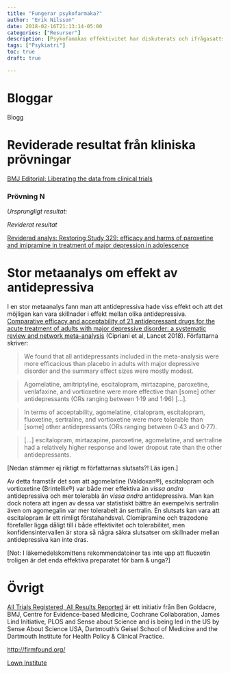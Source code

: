 ```yaml
---
title: "Fungerar psykofarmaka?"
author: "Erik Nilsson"
date: 2018-02-16T21:13:14-05:00
categories: ["Resurser"]
description: [Psykofamakas effektivitet har diskuterats och ifrågasatts.]
tags: ["Psykiatri"]
toc: true
draft: true

---
```


# Bloggar

Blogg

# Reviderade resultat från kliniska prövningar

[BMJ Editorial: Liberating the data from clinical trials](http://www.bmj.com/content/351/bmj.h4601)

### Prövning N

_Ursprungligt resultat:_

_Reviderat resultat_

[Reviderad analys: Restoring Study 329: efficacy and harms of paroxetine and imipramine in treatment of major depression in adolescence](http://www.bmj.com/content/351/bmj.h4320)

# Stor metaanalys om effekt av antidepressiva

I en stor metaanalys fann man att antidepressiva hade viss effekt och att det möjligen kan vara skillnader i effekt mellan olika antidepressiva. 
[Comparative efficacy and acceptability of 21 antidepressant drugs for the acute treatment of adults with major depressive disorder: a systematic review and network meta-analysis](http://www.thelancet.com/journals/lancet/article/PIIS0140-6736(17)32802-7/fulltext) (Cipriani et al, Lancet 2018). Författarna skriver:

> We found that all antidepressants included in the meta-analysis were more efficacious than placebo in adults with major depressive disorder and the summary effect sizes were mostly modest.

> Agomelatine, amitriptyline, escitalopram, mirtazapine, paroxetine, venlafaxine, and vortioxetine were more effective than [some] other antidepressants (ORs ranging between 1·19 and 1·96) [...].

> In terms of acceptability, agomelatine, citalopram, escitalopram, fluoxetine, sertraline, and vortioxetine were more tolerable than [some] other antidepressants (ORs ranging between 0·43 and 0·77).

> [...] escitalopram, mirtazapine, paroxetine, agomelatine, and sertraline had a relatively higher response and lower dropout rate than the other antidepressants.

[Nedan stämmer ej riktigt m författarnas slutsats?! Läs igen.]

Av detta framstår det som att agomelatine (Valdoxan&reg;), escitalopram och vortioxetine (Brintellix&reg;) var både mer effektiva än _vissa andra_ antidepressiva och mer tolerabla än _vissa andra_ antidepressiva. Man kan dock notera att ingen av dessa var statistiskt bättre än exempelvis sertralin även om agomegalin var mer tolerabelt än sertralin. En slutsats kan vara att escitalopram är ett rimligt förstahandsval. Clomipramine och trazodone förefaller ligga dåligt till i både effektivitet och tolerabilitet, men konfidensintervallen är stora så några säkra slutsatser om skillnader mellan antidepressiva kan inte dras.

[Not: I läkemedelskomittens rekommendatoiner tas inte upp att fluoxetin troligen är det enda effektiva preparatet för barn & unga?]

# Övrigt

[All Trials Registered, All Results Reported](http://www.alltrials.net/) är ett initiativ från Ben Goldacre, BMJ, Centre for Evidence-based Medicine, Cochrane Collaboration, James Lind Initiative, PLOS and Sense about Science and is being led in the US by Sense About Science USA, Dartmouth’s Geisel School of Medicine and the Dartmouth Institute for Health Policy & Clinical Practice.


<http://firmfound.org/>

[Lown Institute](https://lowninstitute.org/)
